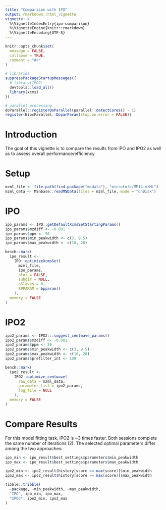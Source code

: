 ```yaml
---
title: "Comparison with IPO"
output: rmarkdown::html_vignette
vignette: >
  %\VignetteIndexEntry{ipo-comparison}
  %\VignetteEngine{knitr::rmarkdown}
  %\VignetteEncoding{UTF-8}
---
```


```r
knitr::opts_chunk$set(
  message = FALSE, 
  collapse = TRUE,
  comment = "#>"
)
```

```r
# libraries
suppressPackageStartupMessages({
  # library(IPO2)
  devtools::load_all()
  library(xcms)
})

# parallel processing
doParallel::registerDoParallel(parallel::detectCores() - 1)
register(BiocParallel::DoparParam(stop.on.error = FALSE))
```

# Introduction

The goal of this vignette is to compare the results from IPO and IPO2 as well as to assess overall performance/efficiency.

# Setup

```r
mzml_file <- file.path(find.package("msdata"), "microtofq/MM14.mzML")
mzml_data <- MSnbase::readMSData(files = mzml_file, mode = "onDisk")
```

# IPO 

```r
ipo_params <- IPO::getDefaultXcmsSetStartingParams()
ipo_params$mzdiff <- -0.001
ipo_params$ppm <- 56
ipo_params$min_peakwidth <- c(3, 9.5)
ipo_params$max_peakwidth <- c(10, 20)

bench::mark(
  ipo_result <- 
    IPO::optimizeXcmsSet(
      mzml_file, 
      ipo_params, 
      plot = FALSE, 
      subdir = NULL, 
      nSlaves = 0, 
      BPPARAM = bpparam()
    ), 
  memory = FALSE
)
```

# IPO2

```r
ipo2_params <- IPO2:::suggest_centwave_params()
ipo2_params$mzdiff <- -0.001
ipo2_params$ppm <- 56
ipo2_params$min_peakwidth <- c(3, 9.5)
ipo2_params$max_peakwidth <- c(10, 20)
ipo2_params$prefilter_int <- 100

bench::mark(
  ipo2_result <- 
    IPO2::optimize_centwave(
      raw_data = mzml_data, 
      parameter_list = ipo2_params,
      log_file = NULL
    ), 
  memory = FALSE
)
```

# Compare Results

For this model fitting task, IPO2 is ~3 times faster. Both sessions complete the same number of iterations (2). The selected optimal parameters differ among the two approaches: 

```r
ipo_min <- ipo_result$best_settings$parameters$min_peakwidth
ipo_max <- ipo_result$best_settings$parameters$max_peakwidth

ipo2_min <- ipo2_result$history[score == max(score)]$min_peakwidth
ipo2_max <- ipo2_result$history[score == max(score)]$max_peakwidth

tibble::tribble(
  ~package, ~min_peakwidth, ~max_peakwidth, 
  "IPO", ipo_min, ipo_max, 
  "IPO2", ipo2_min, ipo2_max
)
```

